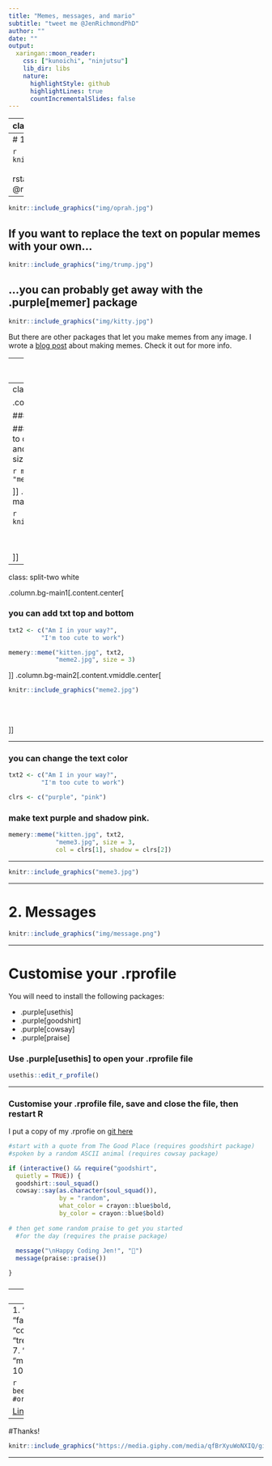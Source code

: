 ```yaml
---
title: "Memes, messages, and mario"
subtitle: "tweet me @JenRichmondPhD"
author: ""
date: ""
output:
  xaringan::moon_reader:
    css: ["kunoichi", "ninjutsu"]
    lib_dir: libs
    nature:
      highlightStyle: github
      highlightLines: true
      countIncrementalSlides: false
---
```


<style type="text/css">
.remark-slide-content {
    font-size: 30px;
    padding: 1em 4em 1em 4em;
}
</style>
---
class: split-two white

.column.bg-main1[.content.center[
<br>

# 3 Things

-  Memes (how to use R to put random words on random images to great effect)

- Messages (how to have RStudio make you laugh and give you praise)

- Mario (how to have mario tell you when you script is done)

]]
.column.bg-main2[.content.vmiddle.center[

```r
knitr::include_graphics("three.png")
```
 
<br><br>



]]

---
# 1. Memes

```r
knitr::include_graphics("img/models.jpg")
```
<br>
<br>
rstats memes are big on twitter, 
follow @rstatsmemes to keep up with them

---
```r
knitr::include_graphics("img/oprah.jpg")
```

If you want to replace the text on popular memes with your own...
---

```r
knitr::include_graphics("img/trump.jpg")
```

...you can probably get away with the .purple[memer] package
---

```r
knitr::include_graphics("img/kitty.jpg")
```

But there are other packages that let you make memes from any image. I wrote a [blog post](http://jenrichmond.rbind.io/post/making-memes-in-r/) about making memes. Check it out for more info.  

---
# My favourite is the .purple[memery] package. 

### install the package
```r
install.packages("memery")
```

### load the package

```r
library(memery)
```

---
class: split-two white

.column.bg-main1[.content.center[
<br>

### define your txt 
```r
txt <- c("Am I in your way?")
```

### use the `memery::meme()` function to overlay the txt on the kitten image and save to jpg. (size controls the size of the text).

```r
memery::meme("kitten.jpg", txt, 
             "meme.jpg", size = 3)
```

]]
.column.bg-main2[.content.vmiddle.center[

```r
knitr::include_graphics("meme.jpg")
```
 
<br><br>

]]

---
class: split-two white

.column.bg-main1[.content.center[
<br>

### you can add txt top and bottom 
```r
txt2 <- c("Am I in your way?", 
         "I'm too cute to work")
```


```r
memery::meme("kitten.jpg", txt2, 
             "meme2.jpg", size = 3)
```

]]
.column.bg-main2[.content.vmiddle.center[

```r
knitr::include_graphics("meme2.jpg")
```
 
<br><br>

]]

---


### you can change the text color
```r
txt2 <- c("Am I in your way?", 
         "I'm too cute to work")

clrs <- c("purple", "pink")
```

### make text purple and shadow pink. 
```r
memery::meme("kitten.jpg", txt2, 
             "meme3.jpg", size = 3, 
             col = clrs[1], shadow = clrs[2])
```
---

```r
knitr::include_graphics("meme3.jpg")
```

---

# 2. Messages
```r
knitr::include_graphics("img/message.png")
```

---

# Customise your .rprofile

You will need to install the following packages:

- .purple[usethis]
- .purple[goodshirt]
- .purple[cowsay]
- .purple[praise]

### Use .purple[usethis] to open your .rprofile file

```r
usethis::edit_r_profile()
```

---

### Customise your .rprofile file, save and close the file, then restart R
I put a copy of my .rprofie on [git here](https://github.com/jenrichmond/RLadiesSydneyBirthday/tree/master/memes_messages_mario)
```r
#start with a quote from The Good Place (requires goodshirt package) 
#spoken by a random ASCII animal (requires cowsay package)

if (interactive() && require("goodshirt", 
  quietly = TRUE)) {
  goodshirt::soul_squad()
  cowsay::say(as.character(soul_squad()),
              by = "random",
              what_color = crayon::blue$bold,
              by_color = crayon::blue$bold)
  
# then get some random praise to get you started 
  #for the day (requires the praise package) 
  
  message("\nHappy Coding Jen!", "💜")
  message(praise::praise())

}
```
### 


---
# 3. Mario

### Do you write code that takes a long time to run?

You need the .purple[beepr] package. 

```r
install.packages("beepr")
```

```r
library(beepr)
```

```r
beepr::beep()
```

---
1. "ping"
2. "coin"
3. "fanfare"
4. "complete"
5. "treasure"
6. "ready"
7. "shotgun"
8. "mario"
9. "wilhelm"
10. "facebook"

```r
beepr::beep("mario")
#or
beepr::beep(8)
```

[Link](https://youtu.be/Rc1t-MeVcjo) to youtube


---
#Thanks! 


```r
knitr::include_graphics("https://media.giphy.com/media/qfBrXyuWoNXIQ/giphy.gif")
```

---